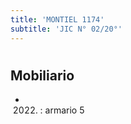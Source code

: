```yaml
---
title: 'MONTIEL 1174'
subtitle: 'JIC N° 02/20°'
---
```


#


## Mobiliario

*  (2022) : armario 5 



